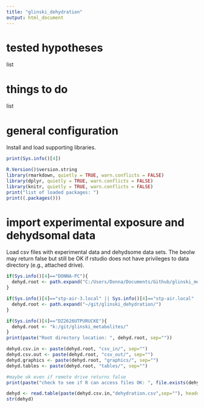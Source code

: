 ```yaml
---
title: "glinski_dehydration"
output: html_document
---
```

tested hypotheses
============
list

things to do
============
list

general configuration
=====================
Install and load supporting libraries.
```r
print(Sys.info()[4])

R.Version()$version.string
library(rmarkdown, quietly = TRUE, warn.conflicts = FALSE)
library(dplyr, quietly = TRUE, warn.conflicts = FALSE)
library(knitr, quietly = TRUE, warn.conflicts = FALSE)
print("list of loaded packages: ")
print((.packages()))
```

import experimental exposure and dehydsomal data
=================================
Load csv files with experimental data and dehydsome data sets. The beolw may return false but still be OK if rstudio does not have privileges to data directory (e.g., attached drive).

```r
if(Sys.info()[4]=="DONNA-PC"){
  dehyd.root <- path.expand("C:/Users/Donna/Documents/Github/glinski_metabolites/")
}

if(Sys.info()[4]=="stp-air-3.local" || Sys.info()[4]=="stp-air.local" || Sys.info()[4]=="stp-air"){
  dehyd.root <- path.expand("~/git/glinski_dehydration/")
}

if(Sys.info()[4]=="DZ2626UTPURUCKE"){
  dehyd.root <- "k:/git/glinski_metabolites/"
}
print(paste("Root directory location: ", dehyd.root, sep=""))

dehyd.csv.in <- paste(dehyd.root, "csv_in/", sep="")
dehyd.csv.out <- paste(dehyd.root, "csv_out/", sep="")
dehyd.graphics <- paste(dehyd.root, "graphics/", sep="")
dehyd.tables <- paste(dehyd.root, "tables/", sep="")

#maybe ok even if remote drive returns false
print(paste("check to see if R can access files OK: ", file.exists(dehyd.csv.in), sep = ""))

dehyd <- read.table(paste(dehyd.csv.in,"dehydration.csv",sep=""), header = TRUE, sep = ",")
str(dehyd)
```